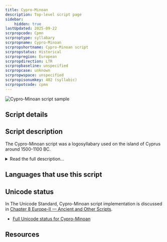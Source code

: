 ```yaml
---
title: Cypro-Minoan
description: Top-level script page
sidebar:
    hidden: true
lastUpdated: 2025-09-22
scrpropcode: Cpmn
scrproptype: syllabary
scrpropname: Cypro-Minoan
scrpropshortname: Cypro-Minoan script
scrpropstatus: Historical
scrpropregion: European
scrpropdirection: LTR
scrpropbaseline: unspecified
scrpropcase: unknown
scrpropwspace: unspecified
scrpropisonumkey: 402 (syllabic)
scrpropotcode: cpmn
---
```



![Cypro-Minoan script sample](../images/cpmn-sample.png "Cypro-Minoan clay tablet from Enkomi, Cyprus")

## Script details

<ScriptDetails />

## Script description

The Cypro-Minoan script was a logosyllabary used on the island of Cyprus around 1500-1100 BC.

<details>
<summary>Read the full description...</summary>It has not yet been deciphered. The name of the script reflects the possibilities that it derived from a Minoan script, such as Linear A on Minoan Crete, and is ancestral to the [Cypriot](/scrlang/scripts/cprt) script. More recently the theory that the script was brought to Cyprus by Minoan colonizers has been called into question, due to substantial differences between this script and Linear A.

Around 250 items have been discovered with Cypro-Minoan inscriptions, such as clay balls, tablets and vases. The script appears to have been mostly written from left to right, although some examples of right-to-left and boustrophedon inscriptions have been found. Most of the signs are thought to be phonographic, each sign representing a sound.
</details>

## Languages that use this script

<WsList script='Cpmn' wsMax='5' />

## Unicode status

In The Unicode Standard, Cypro-Minoan script implementation is discussed in [Chapter 8 Europe-II — Ancient and Other Scripts](https://www.unicode.org/versions/latest/core-spec/chapter-8/#G39686).

- [Full Unicode status for Cypro-Minoan](/scrlang/unicode/cpmn-unicode)



## Resources

<ScriptResources detailSummary='seemore' />


